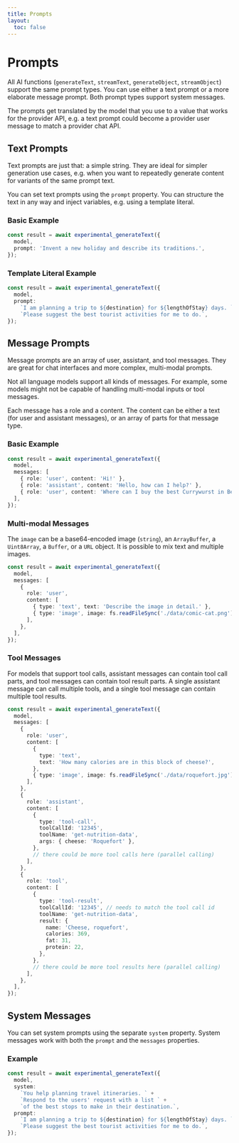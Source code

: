 ```yaml
---
title: Prompts
layout:
  toc: false
---
```



# Prompts

All AI functions (`generateText`, `streamText`, `generateObject`, `streamObject`) support the same prompt types.
You can use either a text prompt or a more elaborate message prompt.
Both prompt types support system messages.

The prompts get translated by the model that you use to a value that works for the provider API,
e.g. a text prompt could become a provider user message to match a provider chat API.

## Text Prompts

Text prompts are just that: a simple string.
They are ideal for simpler generation use cases,
e.g. when you want to repeatedly generate content for variants of the same prompt text.

You can set text prompts using the `prompt` property.
You can structure the text in any way and inject variables, e.g. using a template literal.

### Basic Example

```ts
const result = await experimental_generateText({
  model,
  prompt: 'Invent a new holiday and describe its traditions.',
});
```

### Template Literal Example

```ts
const result = await experimental_generateText({
  model,
  prompt:
    `I am planning a trip to ${destination} for ${lengthOfStay} days. ` +
    `Please suggest the best tourist activities for me to do.`,
});
```

## Message Prompts

Message prompts are an array of user, assistant, and tool messages.
They are great for chat interfaces and more complex, multi-modal prompts.

<Callout>
  Not all language models support all kinds of messages. For example, some
  models might not be capable of handling multi-modal inputs or tool messages.
</Callout>

Each message has a role and a content. The content can be either a text
(for user and assistant messages), or an array of parts for that message type.

### Basic Example

```ts
const result = await experimental_generateText({
  model,
  messages: [
    { role: 'user', content: 'Hi!' },
    { role: 'assistant', content: 'Hello, how can I help?' },
    { role: 'user', content: 'Where can I buy the best Currywurst in Berlin?' },
  ],
});
```

### Multi-modal Messages

The `image` can be a base64-encoded image (`string`), an `ArrayBuffer`, a `Uint8Array`,
a `Buffer`, or a `URL` object. It is possible to mix text and multiple images.

```ts
const result = await experimental_generateText({
  model,
  messages: [
    {
      role: 'user',
      content: [
        { type: 'text', text: 'Describe the image in detail.' },
        { type: 'image', image: fs.readFileSync('./data/comic-cat.png') },
      ],
    },
  ],
});
```

### Tool Messages

For models that support tool calls, assistant messages can contain tool call parts, and tool messages can contain tool result parts.
A single assistant message can call multiple tools, and a single tool message can contain multiple tool results.

```ts
const result = await experimental_generateText({
  model,
  messages: [
    {
      role: 'user',
      content: [
        {
          type: 'text',
          text: 'How many calories are in this block of cheese?',
        },
        { type: 'image', image: fs.readFileSync('./data/roquefort.jpg') },
      ],
    },
    {
      role: 'assistant',
      content: [
        {
          type: 'tool-call',
          toolCallId: '12345',
          toolName: 'get-nutrition-data',
          args: { cheese: 'Roquefort' },
        },
        // there could be more tool calls here (parallel calling)
      ],
    },
    {
      role: 'tool',
      content: [
        {
          type: 'tool-result',
          toolCallId: '12345', // needs to match the tool call id
          toolName: 'get-nutrition-data',
          result: {
            name: 'Cheese, roquefort',
            calories: 369,
            fat: 31,
            protein: 22,
          },
        },
        // there could be more tool results here (parallel calling)
      ],
    },
  ],
});
```

## System Messages

You can set system prompts using the separate `system` property.
System messages work with both the `prompt` and the `messages` properties.

### Example

```ts
const result = await experimental_generateText({
  model,
  system:
    `You help planning travel itineraries. ` +
    `Respond to the users' request with a list ` +
    `of the best stops to make in their destination.`,
  prompt:
    `I am planning a trip to ${destination} for ${lengthOfStay} days. ` +
    `Please suggest the best tourist activities for me to do.`,
});
```
